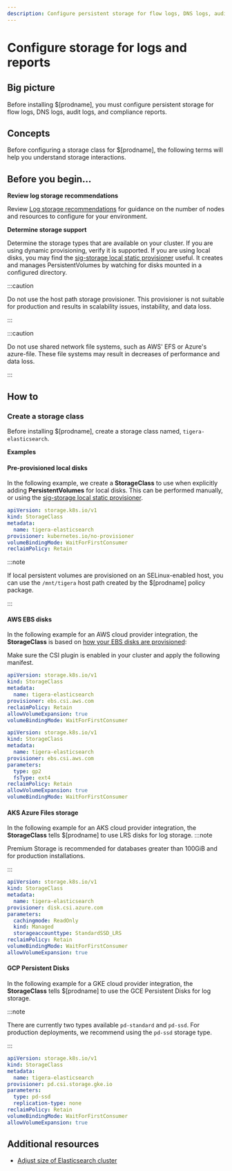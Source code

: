 ```yaml
---
description: Configure persistent storage for flow logs, DNS logs, audit logs, and compliance reports.
---
```


# Configure storage for logs and reports



## Big picture

Before installing $[prodname], you must configure persistent storage for flow logs, DNS logs, audit logs, and compliance reports.

## Concepts

Before configuring a storage class for $[prodname], the following terms will help you understand storage interactions.

<PersistentStorageTerms />

## Before you begin...

**Review log storage recommendations**

Review [Log storage recommendations](log-storage-recommendations.mdx) for guidance on the number of nodes and resources to configure for your environment.

**Determine storage support**

Determine the storage types that are available on your cluster. If you are using dynamic provisioning, verify it is supported.
If you are using local disks, you may find the [sig-storage local static provisioner](https://github.com/kubernetes-sigs/sig-storage-local-static-provisioner) useful. It creates and manages PersistentVolumes by watching for disks mounted in a configured directory.

:::caution

Do not use the host path storage provisioner. This provisioner is not suitable for production and results in scalability issues, instability, and data loss.

:::

:::caution

Do not use shared network file systems, such as AWS' EFS or Azure's azure-file. These file systems may result in decreases of performance and data loss.

:::

## How to

### Create a storage class

Before installing $[prodname], create a storage class named, `tigera-elasticsearch`.

**Examples**

#### Pre-provisioned local disks

In the following example, we create a **StorageClass** to use when explicitly adding **PersistentVolumes** for local disks. This can be performed manually, or using the [sig-storage local static provisioner](https://github.com/kubernetes-sigs/sig-storage-local-static-provisioner).

```yaml
apiVersion: storage.k8s.io/v1
kind: StorageClass
metadata:
  name: tigera-elasticsearch
provisioner: kubernetes.io/no-provisioner
volumeBindingMode: WaitForFirstConsumer
reclaimPolicy: Retain
```

:::note

If local persistent volumes are provisioned on an SELinux-enabled host, you can use the `/mnt/tigera` host path created by the $[prodname] policy package.

:::

#### AWS EBS disks

In the following example for an AWS cloud provider integration, the **StorageClass** is based on [how your EBS disks are provisioned](https://docs.aws.amazon.com/eks/latest/userguide/ebs-csi.html):

<Tabs>
<TabItem label="Amazon EBS CSI" value="Amazon EBS CSI-0">

Make sure the CSI plugin is enabled in your cluster and apply the following manifest.

```yaml
apiVersion: storage.k8s.io/v1
kind: StorageClass
metadata:
  name: tigera-elasticsearch
provisioner: ebs.csi.aws.com
reclaimPolicy: Retain
allowVolumeExpansion: true
volumeBindingMode: WaitForFirstConsumer
```

</TabItem>
<TabItem label="Legacy Kubernetes EBS driver" value="Legacy Kubernetes EBS driver-1">

```yaml
apiVersion: storage.k8s.io/v1
kind: StorageClass
metadata:
  name: tigera-elasticsearch
provisioner: ebs.csi.aws.com
parameters:
  type: gp2
  fsType: ext4
reclaimPolicy: Retain
allowVolumeExpansion: true
volumeBindingMode: WaitForFirstConsumer
```

</TabItem>
</Tabs>

#### AKS Azure Files storage

In the following example for an AKS cloud provider integration, the **StorageClass** tells $[prodname] to use LRS disks for log storage.
:::note

Premium Storage is recommended for databases greater than 100GiB and for production installations.

:::

```yaml
apiVersion: storage.k8s.io/v1
kind: StorageClass
metadata:
  name: tigera-elasticsearch
provisioner: disk.csi.azure.com
parameters:
  cachingmode: ReadOnly
  kind: Managed
  storageaccounttype: StandardSSD_LRS
reclaimPolicy: Retain
volumeBindingMode: WaitForFirstConsumer
allowVolumeExpansion: true
```

#### GCP Persistent Disks

In the following example for a GKE cloud provider integration, the **StorageClass** tells $[prodname] to use the GCE Persistent Disks for log storage.

:::note

There are currently two types available `pd-standard` and `pd-ssd`. For production deployments, we recommend using the `pd-ssd` storage type.

:::

```yaml
apiVersion: storage.k8s.io/v1
kind: StorageClass
metadata:
  name: tigera-elasticsearch
provisioner: pd.csi.storage.gke.io
parameters:
  type: pd-ssd
  replication-type: none
reclaimPolicy: Retain
volumeBindingMode: WaitForFirstConsumer
allowVolumeExpansion: true
```

## Additional resources

- [Adjust size of Elasticsearch cluster](adjust-log-storage-size.mdx)
